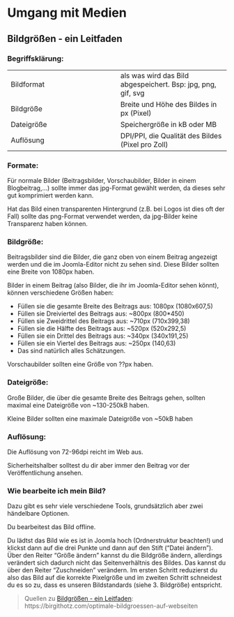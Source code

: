 # Umgang mit Medien

## Bildgrößen - ein Leitfaden{#imagesize}

### Begriffsklärung:
|     |     |
| --- | --- |
| Bildformat | als was wird das Bild abgespeichert. Bsp: jpg, png, gif, svg |
| Bildgröße  | Breite und Höhe des Bildes in px (Pixel) |
| Dateigröße | Speichergröße in kB oder MB |
| Auflösung |  DPI/PPI, die Qualität des Bildes (Pixel pro Zoll) |

### Formate:

Für normale Bilder (Beitragsbilder, Vorschaubilder, Bilder in einem Blogbeitrag,...) sollte immer das jpg-Format gewählt werden, da dieses sehr gut komprimiert werden kann.

Hat das Bild einen transparenten Hintergrund (z.B. bei Logos ist dies oft der Fall) sollte das png-Format verwendet werden, da jpg-Bilder keine Transparenz haben können.

### Bildgröße:

Beitragsbilder sind die Bilder, die ganz oben von einem Beitrag angezeigt werden und die im Joomla-Editor nicht zu sehen sind. Diese Bilder sollten eine Breite von 1080px haben.

Bilder in einem Beitrag (also Bilder, die ihr im Joomla-Editor sehen könnt), können verschiedene Größen haben:

* Füllen sie die gesamte Breite des Beitrags aus: 1080px (1080x607,5)
* Füllen sie Dreiviertel des Beitrags aus: ~800px (800*450)
* Füllen sie Zweidrittel des Beitrags aus: ~710px (710x399,38)
* Füllen sie die Hälfte des Beitrags aus: ~520px (520x292,5)
* Füllen sie ein Drittel des Beitrags aus: ~340px (340x191,25)
* Füllen sie ein Viertel des Beitrags aus: ~250px (140,63)
* Das sind natürlich alles Schätzungen.

Vorschaubilder sollten eine Größe von ??px haben.

### Dateigröße:

Große Bilder, die über die gesamte Breite des Beitrags gehen, sollten maximal eine Dateigröße von ~130-250kB haben.

Kleine Bilder sollten eine maximale Dateigröße von ~50kB haben

### Auflösung:

Die Auflösung von 72-96dpi reicht im Web aus.

Sicherheitshalber solltest du dir aber immer den Beitrag vor der Veröffentlichung ansehen.

### Wie bearbeite ich mein Bild?

Dazu gibt es sehr viele verschiedene Tools, grundsätzlich aber zwei händelbare Optionen.

Du bearbeitest das Bild offline.

Du lädtst das Bild wie es ist in Joomla hoch (Ordnerstruktur beachten!) und klickst dann auf die drei Punkte und dann auf den Stift ("Datei ändern").
Über den Reiter "Größe ändern" kannst du die Bildgröße ändern, allerdings verändert sich dadurch nicht das Seitenverhältnis des Bildes. Das kannst du über den Reiter "Zuschneiden" verändern.
Im ersten Schritt reduzierst du also das Bild auf die korrekte Pixelgröße und im zweiten Schritt schneidest du es so zu, dass es unseren Bildstandards (siehe 3. Bildgröße) entspricht.

> Quellen zu [Bildgrößen - ein Leitfaden](#imagesize): https://birgithotz.com/optimale-bildgroessen-auf-webseiten
